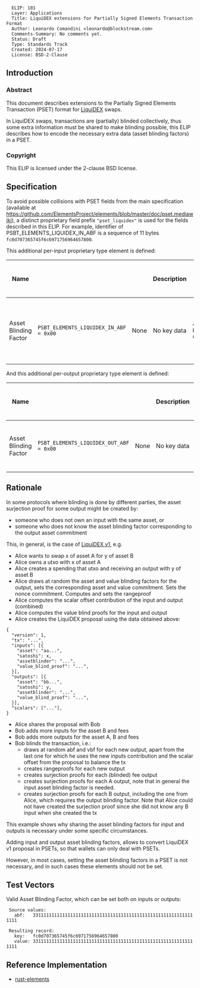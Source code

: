 <pre>
  ELIP: 101
  Layer: Applications
  Title: LiquiDEX extensions for Partially Signed Elements Transaction Format
  Author: Leonardo Comandini <leonardo@blockstream.com>
  Comments-Summary: No comments yet.
  Status: Draft
  Type: Standards Track
  Created: 2024-07-17
  License: BSD-2-Clause
</pre>

==Introduction==

===Abstract===

This document describes extensions to the Partially Signed Elements Transaction (PSET) format for [https://leocomandini.github.io/2021/06/15/liquidex.html LiquiDEX] swaps.

In LiquiDEX swaps, transactions are (partially) blinded collectively, thus some extra information must be shared to make blinding possible, this ELIP describes how to encode the necessary extra data (asset blinding factors) in a PSET.

===Copyright===

This ELIP is licensed under the 2-clause BSD license.

==Specification==

To avoid possible collisions with PSET fields from the main specification (available at https://github.com/ElementsProject/elements/blob/master/doc/pset.mediawiki), a distinct proprietary field prefix <tt>"pset_liquidex"</tt> is used for the fields described in this ELIP.
For example, identifier of PSBT_ELEMENTS_LIQUIDEX_IN_ABF is a sequence of 11 bytes <tt>fc0d707365745f6c6971756964657800</tt>.

This additional per-input proprietary type element is defined:

{|
! Name
! <tt><keytype></tt>
! <tt><keydata></tt>
! <tt><keydata></tt> Description
! <tt><valuedata></tt>
! <tt><valuedata></tt> Description
! Versions Requiring Inclusion
! Versions Requiring Exclusion
! Versions Allowing Inclusion
|-
| Asset Blinding Factor
| <tt>PSBT_ELEMENTS_LIQUIDEX_IN_ABF = 0x00</tt>
| None
| No key data
| <tt><256 bit uint></tt>
| The 32 byte asset blinding factor for the input being spent.
|
| 0
| 2
|}

And this additional per-output proprietary type element is defined:

{|
! Name
! <tt><keytype></tt>
! <tt><keydata></tt>
! <tt><keydata></tt> Description
! <tt><valuedata></tt>
! <tt><valuedata></tt> Description
! Versions Requiring Inclusion
! Versions Requiring Exclusion
! Versions Allowing Inclusion
|-
| Asset Blinding Factor
| <tt>PSBT_ELEMENTS_LIQUIDEX_OUT_ABF = 0x00</tt>
| None
| No key data
| <tt><256 bit uint></tt>
| The 32 byte asset blinding factor of this output.
|
| 0
| 2
|}

==Rationale==

In some protocols where blinding is done by different parties, the asset surjection proof for some output might be created by:

* someone who does not own an input with the same asset, or
* someone who does not know the asset blinding factor corresponding to the output asset commitment

This, in general, is the case of [https://leocomandini.github.io/2022/10/27/liquidexv1.html LiquiDEX v1], e.g.

* Alice wants to swap x of asset A for y of asset B
* Alice owns a utxo with x of asset A
* Alice creates a spending that utxo and receiving an output with y of asset B
* Alice draws at random the asset and value blinding factors for the output, sets the corresponding asset and value commitment. Sets the nonce commitment. Computes and sets the rangeproof
* Alice computes the scalar offset contribution of the input and output (combined)
* Alice computes the value blind proofs for the input and output
* Alice creates the LiquiDEX proposal using the data obtained above:
<pre>
{
  "version": 1,
  "tx": "...",
  "inputs": [{
    "asset": "aa...",
    "satoshi": x,
    "assetblinder": "...",
    "value_blind_proof": "...",
  }],
  "outputs": [{
    "asset": "bb...",
    "satoshi": y,
    "assetblinder": "...",
    "value_blind_proof": "...",
  }],
  "scalars": ["..."],
}
</pre>
* Alice shares the proposal with Bob
* Bob adds more inputs for the asset B and fees
* Bob adds more outputs for the asset A, B and fees
* Bob blinds the transaction, i.e.:
** draws at random abf and vbf for each new output, apart from the last one for which he uses the new inputs contribution and the scalar offset from the proposal to balance the tx
** creates rangeproofs for each new output
** creates surjection proofs for each (blinded) fee output
** creates surjection proofs for each A output, note that in general the input asset blinding factor is needed.
** creates surjection proofs for each B output, including the one from Alice, which requires the output blinding factor. Note that Alice could not have created the surjection proof since she did not know any B input when she created the tx

This example shows why sharing the asset blinding factors for input and outputs is necessary under some specific circumstances.

Adding input and output asset blinding factors, allows to convert LiquiDEX v1 proposal in PSETs, so that wallets can only deal with PSETs.

However, in most cases, setting the asset blinding factors in a PSET is not necessary, and in such cases these elements should not be set.

==Test Vectors==

Valid Asset Blinding Factor, which can be set both on inputs or outputs:

  Source values:
    abf:   3311111111111111111111111111111111111111111111111111111111111111

  Resulting record:
    key:   fc0d707365745f6c6971756964657800
    value: 3311111111111111111111111111111111111111111111111111111111111111

==Reference Implementation==

* [https://github.com/ElementsProject/rust-elements/pull/207 rust-elements]
